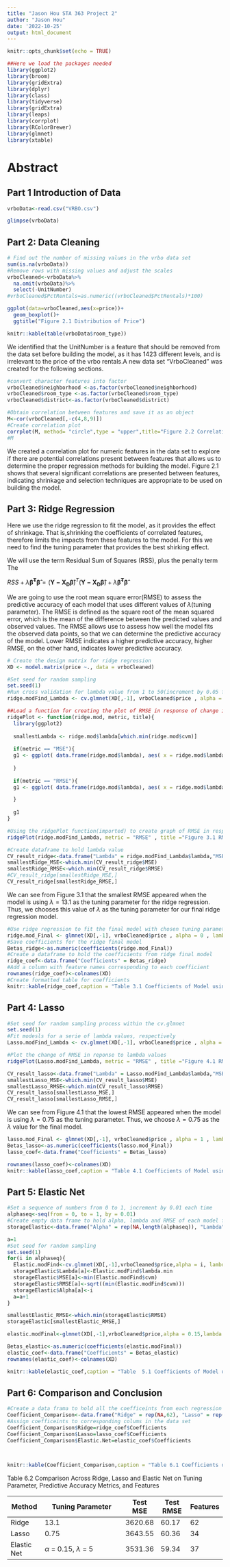 ```yaml
---
title: "Jason Hou STA 363 Project 2"
author: "Jason Hou"
date: '2022-10-25'
output: html_document
---
```


```r
knitr::opts_chunk$set(echo = TRUE)
```

```r
##Here we load the packages needed
library(ggplot2)
library(broom)
library(gridExtra)
library(dplyr)
library(class)
library(tidyverse)
library(gridExtra)
library(leaps)
library(corrplot)
library(RColorBrewer)
library(glmnet)
library(xtable)
```
# Abstract

## Part 1 Introduction of Data

```r
vrboData<-read.csv("VRBO.csv")
```

```r
glimpse(vrboData)
```


## Part 2: Data Cleaning

```r
# Find out the number of missing values in the vrbo data set
sum(is.na(vrboData))
#Remove rows with missing values and adjust the scales 
vrboCleaned<-vrboData%>%
  na.omit(vrboData)%>%
  select(-UnitNumber)
#vrboCleaned$PctRentals=as.numeric((vrboCleaned$PctRentals)*100)
```

```r
ggplot(data=vrboCleaned,aes(x=price))+
  geom_boxplot()+
  ggtitle("Figure 2.1 Distribution of Price")
```


```r
knitr::kable(table(vrboData$room_type))
```

We identified that the UnitNumber is a feature that should be removed from the data set before building the model, as it has 1423 different levels, and is irrelevant to the price of the vrbo rentals.A new data set "VrboCleaned" was created for the following sections. 


```r
#convert character features into factor
vrboCleaned$neighborhood <-as.factor(vrboCleaned$neighborhood)
vrboCleaned$room_type <-as.factor(vrboCleaned$room_type)
vrboCleaned$district<-as.factor(vrboCleaned$district)

```

```r
#Obtain correlation between features and save it as an object
M<-cor(vrboCleaned[,-c(4,8,9)])
#Create correlation plot
corrplot(M, method= "circle",type = "upper",title="Figure 2.2 Correlation Plot of Numeric Variables in Vrbo Data Set ",mar = c(0,0,2,0))
#M
```

We created a correlation plot for numeric features in the data set to explore if there are potential correlations present between features that allows us to determine the proper regression methods for building the model. Figure 2.1 shows that several significant correlations are presented between features, indicating shrinkage and selection techniques are appropriate to be used on building the model.








## Part 3: Ridge Regression

Here we use the ridge regression to fit the model, as it provides the effect of shrinkage. That is,shrinking the coefficients of correlated features, therefore limits the impacts from these features to the model. For this we need to find the tuning parameter that provides the best shirking effect. 

We will use the term Residual Sum of Squares (RSS), plus the penalty term The 

$RSS + \lambda \boldsymbol{\widehat{\beta}^\mathbf{T}\mathbf{\widehat{\beta}}}=(\boldsymbol{Y-X_\mathbf{D}\widehat{\beta}})^T(\boldsymbol{Y-X_\mathbf{D}\widehat{\beta}})+\lambda\boldsymbol{\widehat{\beta}^\mathbf{T}\mathbf{\widehat{\beta}}}$


We are going to use the root mean square error(RMSE) to assess the predictive accuracy of each model that uses different values of $\lambda$(tuning parameter). The RMSE is defined as the square root of the mean squared error, which is the mean of the difference between the predicted values and observed values. The RMSE allows use to assess how well the model fits the observed data points, so that we can determine the predictive accuracy of the model. Lower RMSE indicates a higher predictive accuracy, higher RMSE, on the other hand, indicates lower predictive accuracy.


```r
# Create the design matrix for ridge regression
XD <- model.matrix(price ~., data = vrboCleaned)
```



```r
#Set seed for random sampling
set.seed(1)
#Run cross validation for lambda value from 1 to 50(increment by 0.05 for each run)
ridge.modFind_Lambda <- cv.glmnet(XD[,-1], vrboCleaned$price , alpha = 0 , lambda = seq(from=0, to=50,by=0.05) , standardize = TRUE)
```


```r
##Load a function for creating the plot of RMSE in response of change in Lambda
ridgePlot <- function(ridge.mod, metric, title){
  library(ggplot2)
  
  smallestLambda <- ridge.mod$lambda[which.min(ridge.mod$cvm)] 
  
  if(metric == "MSE"){
  g1 <- ggplot( data.frame(ridge.mod$lambda), aes( x = ridge.mod$lambda, y = (ridge.mod$cvm))) + geom_point() + geom_vline( xintercept = smallestLambda, col = "blue" , lty = 2 ) +  labs(caption = paste("Test MSE values for Different Tuning Parameters. Smallest MSE at lambda = ", smallestLambda), title = title, y = "Test MSE", x = "Tuning Parameter")
  
  }
  
  if(metric == "RMSE"){
  g1 <- ggplot( data.frame(ridge.mod$lambda), aes( x = ridge.mod$lambda, y = sqrt(ridge.mod$cvm))) + geom_point() + geom_vline( xintercept = smallestLambda, col = "blue" , lty = 2 ) +  labs(caption = paste("Test RMSE values for Different Tuning Parameters. Smallest RMSE at lambda = ", smallestLambda), title = title, y = "Test RMSE", x = "Tuning Parameter")

  }
  
  g1
}
```


```r
#Using the ridgePlot function(imported) to create graph of RMSE in response to Lambda
ridgePlot(ridge.modFind_Lambda, metric = "RMSE" , title ="Figure 3.1 RMSE in Response to Lambda(Ridge)" )

```

```r
#Create dataframe to hold lambda value
CV_result_ridge<-data.frame("Lambda" = ridge.modFind_Lambda$lambda,"MSE" = ridge.modFind_Lambda$cvm,"RMSE" = sqrt(ridge.modFind_Lambda$cvm))
smallestRidge_MSE<-which.min(CV_result_ridge$MSE)
smallestRidge_RMSE<-which.min(CV_result_ridge$RMSE)
#CV_result_ridge[smallestRidge_MSE,]
CV_result_ridge[smallestRidge_RMSE,]
```


We can see from Figure 3.1 that the smallest RMSE appeared when the model is using $\lambda = 13.1$ as the tuning parameter for the ridge regression. Thus, we chooses this value of $\lambda$ as the tuning parameter for our final ridge regression model.


```r
#Use ridge regression to fit the final model with chosen tuning parameter
ridge.mod_Final <- glmnet(XD[,-1], vrboCleaned$price , alpha = 0 , lambda = 13.1 , standardize = TRUE)
#Save coefficients for the ridge final model
Betas_ridge<-as.numeric(coefficients(ridge.mod_Final))
#Create a dataframe to hold the coefficients from ridge final model
ridge_coef<-data.frame("Coefficients" = Betas_ridge)
#Add a column with feature names corresponding to each coefficient
rownames(ridge_coef)<-colnames(XD)
#Create formatted table for coefficients
knitr::kable(ridge_coef,caption = "Table 3.1 Coefficients of Model using Ridge Regression")

```





## Part 4: Lasso

```r
#Set seed for random sampling process within the cv.glmnet
set.seed(1)
#Fit modesls for a serie of lambda values, respectively 
Lasso.modFind_Lambda <- cv.glmnet(XD[,-1], vrboCleaned$price , alpha = 1 , lambda = seq(from=0, to=50,by=0.05) , standardize = TRUE)

#Plot the change of RMSE in reponse to lambda values
ridgePlot(Lasso.modFind_Lambda, metric = "RMSE" , title ="Figure 4.1 RMSE in Response to Lambda(Lasso)" )

```




```r
CV_result_lasso<-data.frame("Lambda" = Lasso.modFind_Lambda$lambda,"MSE" = Lasso.modFind_Lambda$cvm,"RMSE" = sqrt(Lasso.modFind_Lambda$cvm))
smallestLasso_MSE<-which.min(CV_result_lasso$MSE)
smallestLasso_RMSE<-which.min(CV_result_lasso$RMSE)
CV_result_lasso[smallestLasso_MSE,]
CV_result_lasso[smallestLasso_RMSE,]
```
We can see from Figure 4.1 that the lowest RMSE appeared when the model is using $\lambda=0.75$ as the tuning parameter. Thus, we choose $\lambda = 0.75$ as the $\lambda$ value for the final model.

```r
lasso.mod_Final <- glmnet(XD[,-1], vrboCleaned$price , alpha = 1 , lambda = 0.75 , standardize = TRUE)
Betas_lasso<-as.numeric(coefficients(lasso.mod_Final))
lasso_coef<-data.frame("Coefficients" = Betas_lasso)

rownames(lasso_coef)<-colnames(XD)
knitr::kable(lasso_coef,caption = "Table 4.1 Coefficients of Model using Lasso Regression")

```





## Part 5: Elastic Net

```r
#Set a sequence of numbers from 0 to 1, increment by 0.01 each time 
alphaseq<-seq(from = 0, to = 1, by = 0.01)
#Create empty data frame to hold alpha, lambda and RMSE of each model fitted with corresponding tuning parameter
storageElastic<-data.frame("Alpha" = rep(NA,length(alphaseq)), "Lambda" = rep(NA,length(alphaseq)),"MSE" = rep(NA, length(alphaseq)) ,"RMSE" = rep(NA,length(alphaseq)))

a=1
#Set seed for random sampling 
set.seed(1)
for(i in alphaseq){
  Elastic.modFind<-cv.glmnet(XD[,-1],vrboCleaned$price,alpha = i, lambda = seq(from = 0, to = 25,by = .5))
  storageElastic$Lambda[a]<-Elastic.modFind$lambda.min
  storageElastic$MSE[a]<-min(Elastic.modFind$cvm)
  storageElastic$RMSE[a]<-sqrt((min(Elastic.modFind$cvm)))
  storageElastic$Alpha[a]<-i
  a=a+1
}

```


```r
smallestElastic_RMSE<-which.min(storageElastic$RMSE)
storageElastic[smallestElastic_RMSE,]
```


```r
elastic.modFinal<-glmnet(XD[,-1],vrboCleaned$price,alpha = 0.15,lambda = 5)

Betas_elastic<-as.numeric(coefficients(elastic.modFinal))
elastic_coef<-data.frame("Coefficients" = Betas_elastic)
rownames(elastic_coef)<-colnames(XD)

knitr::kable(elastic_coef,caption = "Table  5.1 Coefficients of Model using Elastic Net")
```



## Part 6: Comparison and Conclusion




```r
#Create a data frama to hold all the coefficeints from each regression model
Coefficient_Comparison<-data.frame("Ridge" = rep(NA,62), "Lasso" = rep(NA,62),"Elastic Net" = rep(NA,62))
#Assign coefficeints to corresponding colums in the data set
Coefficient_Comparison$Ridge=ridge_coef$Coefficients
Coefficient_Comparison$Lasso=lasso_coef$Coefficients
Coefficient_Comparison$Elastic.Net=elastic_coef$Coefficients



knitr::kable(Coefficient_Comparison,caption = "Table 6.1 Coefficients of Ridge, Lasso and Elastic Net Regression")
```


Table 6.2 Comparison Across Ridge, Lasso and Elastic Net on Tuning Parameter, Predictive Accuracy Metrics, and Features

| Method      	| Tuning Parameter                	| Test MSE 	| Test RMSE 	| Features 	|
|-------------	|---------------------------------	|----------	|-----------	|----------	|
| Ridge       	| 13.1                            	| 3620.68  	| 60.17     	| 62       	|
| Lasso       	| 0.75                            	| 3643.55  	| 60.36     	| 34       	|
| Elastic Net 	| $\alpha$ = 0.15, $\lambda$ = 5  	| 3531.36  	| 59.34     	| 37       	|